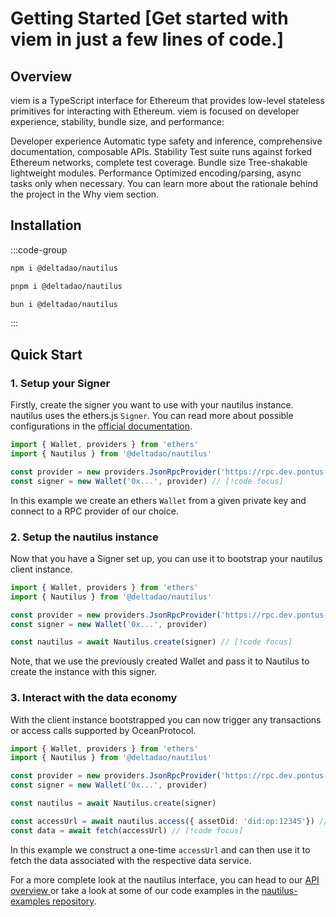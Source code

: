 # Getting Started [Get started with viem in just a few lines of code.]

## Overview
viem is a TypeScript interface for Ethereum that provides low-level stateless primitives for interacting with Ethereum. viem is focused on developer experience, stability, bundle size, and performance:

Developer experience Automatic type safety and inference, comprehensive documentation, composable APIs.
Stability Test suite runs against forked Ethereum networks, complete test coverage.
Bundle size Tree-shakable lightweight modules.
Performance Optimized encoding/parsing, async tasks only when necessary.
You can learn more about the rationale behind the project in the Why viem section.

## Installation

:::code-group

  ```bash [npm]
  npm i @deltadao/nautilus
  ```

  ```bash [pnpm]
  pnpm i @deltadao/nautilus
  ```

  ```bash [bun]
  bun i @deltadao/nautilus
  ```

:::

## Quick Start
### 1. Setup your Signer
Firstly, create the signer you want to use with your nautilus instance. nautilus uses the ethers.js `Signer`. You can read more about possible configurations in the [official documentation](https://docs.ethers.org/v5/api/signer/).

```ts twoslash
import { Wallet, providers } from 'ethers'
import { Nautilus } from '@deltadao/nautilus'

const provider = new providers.JsonRpcProvider('https://rpc.dev.pontus-x.eu') // [!code focus]
const signer = new Wallet('0x...', provider) // [!code focus]
```

In this example we create an ethers `Wallet` from a given private key and connect to a RPC provider of our choice.

### 2. Setup the nautilus instance
Now that you have a Signer set up, you can use it to bootstrap your nautilus client instance.

``` ts twoslash
import { Wallet, providers } from 'ethers'
import { Nautilus } from '@deltadao/nautilus'

const provider = new providers.JsonRpcProvider('https://rpc.dev.pontus-x.eu')
const signer = new Wallet('0x...', provider)

const nautilus = await Nautilus.create(signer) // [!code focus]
```

Note, that we use the previously created Wallet and pass it to Nautilus to create the instance with this signer.

### 3. Interact with the data economy
With the client instance bootstrapped you can now trigger any transactions or access calls supported by OceanProtocol.

``` ts twoslash
import { Wallet, providers } from 'ethers'
import { Nautilus } from '@deltadao/nautilus'

const provider = new providers.JsonRpcProvider('https://rpc.dev.pontus-x.eu')
const signer = new Wallet('0x...', provider)

const nautilus = await Nautilus.create(signer)

const accessUrl = await nautilus.access({ assetDid: 'did:op:12345'}) // [!code focus]
const data = await fetch(accessUrl) // [!code focus]
```

In this example we construct a one-time `accessUrl` and can then use it to fetch the data associated with the respective data service.

For a more complete look at the nautilus interface, you can head to our [API overview ](/docs/overview) or take a look at some of our code examples in the [nautilus-examples repository](https://github.com/deltaDAO/nautilus-examples).